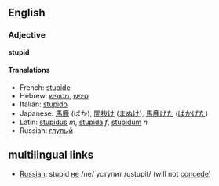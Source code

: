 ==English==

===Adjective===
'''stupid'''

====Translations====
*French: [[stupide]]
*Hebrew: [[טיפש]] ,[[מטופש]]
*Italian: [[stupido]]
*Japanese: [[馬鹿]] (ばか), [[間抜け]] ([[まぬけ]]), [[馬鹿げた]] ([[ばかげた]])
*Latin: [[stupidus]] ''m'', [[stupida]] ''f'', [[stupidum]] ''n''
*Russian: [[глупый]]

==multilingual links==
*[[Russian]]: stupid [[не]] /ne/ уступит /ustupit/ (will not [[concede]])